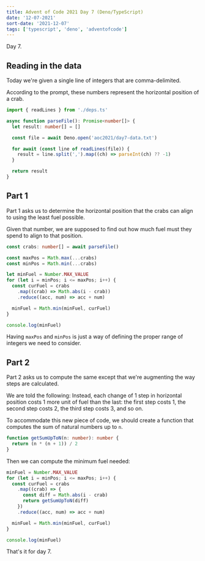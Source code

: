 ```yaml
---
title: Advent of Code 2021 Day 7 (Deno/TypeScript)
date: '12-07-2021'
sort-date: '2021-12-07'
tags: ['typescript', 'deno', 'adventofcode']
---
```


Day 7.

## Reading in the data

Today we're given a single line of integers that are comma-delimited.

According to the prompt, these numbers represent the horizontal position of a crab.

```typescript
import { readLines } from './deps.ts'

async function parseFile(): Promise<number[]> {
  let result: number[] = []

  const file = await Deno.open('aoc2021/day7-data.txt')

  for await (const line of readLines(file)) {
    result = line.split(',').map((ch) => parseInt(ch) ?? -1)
  }

  return result
}
```

## Part 1

Part 1 asks us to determine the horizontal position that the crabs can align to using the least fuel possible.

Given that number, we are supposed to find out how much fuel must they spend to align to that position.

```typescript
const crabs: number[] = await parseFile()

const maxPos = Math.max(...crabs)
const minPos = Math.min(...crabs)

let minFuel = Number.MAX_VALUE
for (let i = minPos; i <= maxPos; i++) {
  const curFuel = crabs
    .map((crab) => Math.abs(i - crab))
    .reduce((acc, num) => acc + num)

  minFuel = Math.min(minFuel, curFuel)
}

console.log(minFuel)
```

Having `maxPos` and `minPos` is just a way of defining the proper range of integers we need to consider.

## Part 2

Part 2 asks us to compute the same except that we're augmenting the way steps are calculated.

We are told the following: Instead, each change of 1 step in horizontal position costs 1 more unit of fuel
than the last: the first step costs 1, the second step costs 2, the third step costs 3, and so on.

To accommodate this new piece of code, we should create a function that computes the sum of natural numbers up to `n`.

```typescript
function getSumUpToN(n: number): number {
  return (n * (n + 1)) / 2
}
```

Then we can compute the minimum fuel needed:

```typescript
minFuel = Number.MAX_VALUE
for (let i = minPos; i <= maxPos; i++) {
  const curFuel = crabs
    .map((crab) => {
      const diff = Math.abs(i - crab)
      return getSumUpToN(diff)
    })
    .reduce((acc, num) => acc + num)

  minFuel = Math.min(minFuel, curFuel)
}

console.log(minFuel)
```

That's it for day 7.
